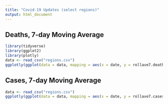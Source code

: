 ```yaml
---
title: "Covid-19 Updates (select regions)"
output: html_document
---
```


## Deaths, 7-day Moving Average


```r
library(tidyverse)
library(ggplot2)
library(plotly)
data <- read_csv("regions.csv")
ggplotly(ggplot(data = data, mapping = aes(x = date, y = rollave7.deaths, color = region)) + geom_smooth(se=FALSE) + scale_y_log10() + theme_minimal() + labs(y = "7-day moving average", x = "Date", color = "Regions"))
```

## Cases, 7-day Moving Average

```r
data <- read_csv("regions.csv")
ggplotly(ggplot(data = data, mapping = aes(x = date, y = rollave7.cases, color = region)) + geom_smooth(se=FALSE) + scale_y_log10() + theme_minimal() + labs(y = "7-day moving average", x = "Date", color = "Regions"))
```